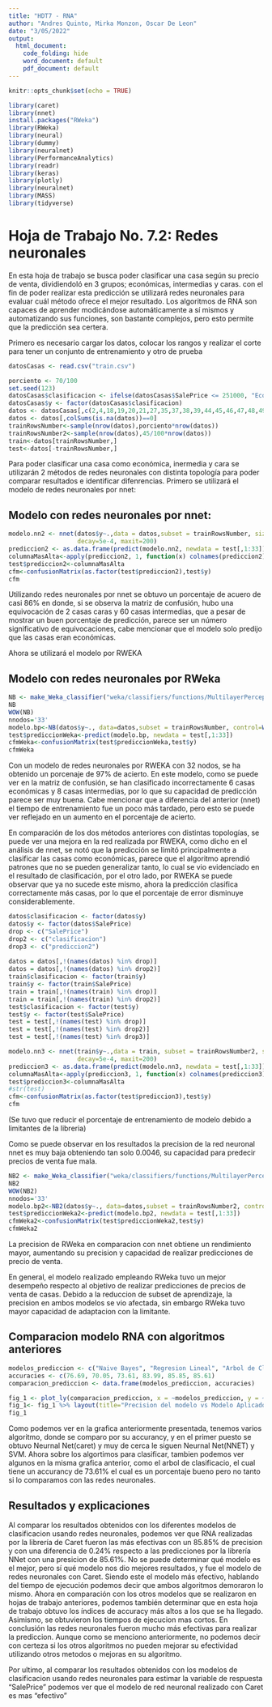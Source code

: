---
title: "HDT7 - RNA"
author: "Andres Quinto, Mirka Monzon, Oscar De Leon"
date: "3/05/2022"
output: 
  html_document:
    code_folding: hide
    word_document: default
    pdf_document: default
---


```{r setup, include=FALSE}
knitr::opts_chunk$set(echo = TRUE)
```


```{r echo=FALSE, message=FALSE, warning=FALSE}
library(caret)
library(nnet)
install.packages("RWeka")
library(RWeka)
library(neural)
library(dummy)
library(neuralnet)
library(PerformanceAnalytics)
library(readr)
library(keras)
library(plotly)
library(neuralnet)
library(MASS)
library(tidyverse)
```


# Hoja de Trabajo No. 7.2: Redes neuronales

En esta hoja de trabajo se busca poder clasificar una casa según su precio de venta, dividiendoló en 3 grupos; económicas, intermedias y caras. con el fin de poder realizar esta predicción se utilizará redes neuronales para evaluar cuál método ofrece el mejor resultado. Los algoritmos de RNA son capaces de aprender modicándose automáticamente a sí mismos y automatizando sus funciones, son bastante complejos, pero esto permite que la predicción sea certera.

Primero es necesario cargar los datos, colocar los rangos y realizar el corte para tener un conjunto de entrenamiento y otro de prueba

```{r echo=FALSE, message=FALSE, warning=FALSE}
datosCasas <- read.csv("train.csv")

porciento <- 70/100
set.seed(123)
datosCasas$clasificacion <- ifelse(datosCasas$SalePrice <= 251000, "Economicas", ifelse(datosCasas$SalePrice <= 538000, "Intermedias", ifelse(datosCasas$SalePrice <= 755000, "Caras")))
datosCasas$y <- factor(datosCasas$clasificacion)
datos <- datosCasas[,c(2,4,18,19,20,21,27,35,37,38,39,44,45,46,47,48,49,50,51,52,53,55,57,60,62,63,67,68,69,70,71,72,76,77,78,81,83)]
datos <- datos[,colSums(is.na(datos))==0]
trainRowsNumber<-sample(nrow(datos),porciento*nrow(datos))
trainRowsNumber2<-sample(nrow(datos),45/100*nrow(datos))
train<-datos[trainRowsNumber,]
test<-datos[-trainRowsNumber,]
```

Para poder clasificar una casa como económica, inermedia y cara se utilizarán 2 métodos de redes neuronales con distinta topología para poder comparar resultados e identificar difenrencias.
Primero se utilizará el modelo de redes neuronales por nnet:

## Modelo con redes neuronales por nnet:

```{r nnet clasificación, echo=FALSE, message=FALSE, warning=FALSE}
modelo.nn2 <- nnet(datos$y~.,data = datos,subset = trainRowsNumber, size=2, rang=0.1,
                   decay=5e-4, maxit=200) 
prediccion2 <- as.data.frame(predict(modelo.nn2, newdata = test[,1:33]))
columnaMasAlta<-apply(prediccion2, 1, function(x) colnames(prediccion2)[which.max(x)])
test$prediccion2<-columnaMasAlta 
cfm<-confusionMatrix(as.factor(test$prediccion2),test$y)
cfm
```

Utilizando redes neuronales por nnet se obtuvo un porcentaje de acuero de casi 86% en donde, si se observa la matriz de confusión, hubo una equivocación de 2 casas caras y 60 casas intermedias, que a pesar de mostrar un buen porcentaje de predicción, parece ser un número significativo de equivocaciones, cabe mencionar que el modelo solo predijo que las casas eran económicas.

Ahora se utilizará el modelo por RWEKA

## Modelo con redes neuronales por RWeka

```{r Rweka clasificación, echo=FALSE, message=FALSE, warning=FALSE}
NB <- make_Weka_classifier("weka/classifiers/functions/MultilayerPerceptron")
NB 
WOW(NB)
nnodos='33'
modelo.bp<-NB(datos$y~., data=datos,subset = trainRowsNumber, control=Weka_control(H=nnodos, N=1000, G=TRUE), options=NULL)
test$prediccionWeka<-predict(modelo.bp, newdata = test[,1:33])
cfmWeka<-confusionMatrix(test$prediccionWeka,test$y)
cfmWeka
```
Con un modelo de redes neuronales por RWEKA con 32 nodos, se ha obtenido un porcenaje de 97% de acierto. En este modelo, como se puede ver en la matriz de confusión, se han clasificado incorrectamente 6 casas económicas y 8 casas intermedias, por lo que su capacidad de predicción parece ser muy buena. Cabe mencionar que a diferencia del anterior (nnet) el tiempo de entrenamiento fue un poco más tardado, pero esto se puede ver reflejado en un aumento en el porcentaje de acierto.

En comparación de los dos métodos anteriores con distintas topologías, se puede ver una mejora en la red realizada por RWEKA, como dicho en el análisis de nnet, se notó que la predicción se limitó principalmente a clasificar las casas como económicas, parece que el algoritmo aprendió patrones que no se pueden generalizar tanto, lo cual se vio evidenciado en el resultado de clasificación, por el otro lado, por RWEKA se puede observar que ya no sucede este mismo, ahora la predicción clasifica correctamente más casas, por lo que el porcentaje de error disminuye considerablemente.



```{r echo=FALSE, message=FALSE, warning=FALSE}
datos$clasificacion <- factor(datos$y)
datos$y <- factor(datos$SalePrice)
drop <- c("SalePrice")
drop2 <- c("clasificacion")
drop3 <- c("prediccion2")
  
datos = datos[,!(names(datos) %in% drop)]
datos = datos[,!(names(datos) %in% drop2)]
train$clasificacion <- factor(train$y)
train$y <- factor(train$SalePrice)
train = train[,!(names(train) %in% drop)]
train = train[,!(names(train) %in% drop2)]
test$clasificacion <- factor(test$y)
test$y <- factor(test$SalePrice)
test = test[,!(names(test) %in% drop)]
test = test[,!(names(test) %in% drop2)]
test = test[,!(names(test) %in% drop3)]
```


```{r nnet clasificación, echo=FALSE, message=FALSE, warning=FALSE}
modelo.nn3 <- nnet(train$y~.,data = train, subset = trainRowsNumber2, size=2, rang=0.1,
                   decay=5e-4, maxit=200) 
prediccion3 <- as.data.frame(predict(modelo.nn3, newdata = test[,1:33]))
columnaMasAlta<-apply(prediccion3, 1, function(x) colnames(prediccion3)[which.max(x)])
test$prediccion3<-columnaMasAlta 
#str(test)
cfm<-confusionMatrix(as.factor(test$prediccion3),test$y)
cfm
```
(Se tuvo que reducir el porcentaje de entrenamiento de modelo debido a limitantes de la libreria)

Como se puede observar en los resultados la precision de la red neuronal nnet es muy baja obteniendo tan solo 0.0046, su capacidad para predecir precios de venta fue mala. 


```{r Rweka clasificación, echo=FALSE, message=FALSE, warning=FALSE}
NB2 <- make_Weka_classifier("weka/classifiers/functions/MultilayerPerceptron")
NB2 
WOW(NB2)
nnodos='33'
modelo.bp2<-NB2(datos$y~., data=datos,subset = trainRowsNumber2, control=Weka_control(H=nnodos, N=1000, G=TRUE), options=NULL)
test$prediccionWeka2<-predict(modelo.bp2, newdata = test[,1:33])
cfmWeka2<-confusionMatrix(test$prediccionWeka2,test$y)
cfmWeka2
```

La precision de RWeka en comparacion con nnet obtiene un rendimiento mayor, aumentando su precision y capacidad de realizar predicciones de precio de venta. 

En general, el modelo realizado empleando RWeka tuvo un mejor desempeño respecto al objetivo de realizar predicciones de precios de venta de casas. Debido a la reduccion de subset de aprendizaje, la precision en ambos modelos se vio afectada, sin embargo RWeka tuvo mayor capacidad de adaptacion con la limitante. 


## Comparacion modelo RNA con algoritmos anteriores

```{r echo=FALSE, message=FALSE, warning=FALSE}
modelos_prediccion <- c("Naive Bayes", "Regresion Lineal", "Arbol de Clasificacion", "SVM", "Neural Net(Caret)", "Neural Net(NNet)")
accuracies <- c(76.69, 70.05, 73.61, 83.99, 85.85, 85.61)
comparacion_prediccion <- data.frame(modelos_prediccion, accuracies)

fig_1 <- plot_ly(comparacion_prediccion, x = ~modelos_prediccion, y = ~accuracies, type = 'bar', text = paste(signif(accuracies,digits = 4),"%"), textposition = 'auto', name = '')
fig_1<- fig_1 %>% layout(title="Precision del modelo vs Modelo Aplicado",yaxis = list(title = 'Accuracy(%)'),xaxis = list(title = 'Modelo Aplicado'), barmode = 'group')
fig_1
```
Como podemos ver en la grafica anteriormente presentada, tenemos varios algoritmo, donde se comparo por su accurancy, y en el primer puesto se obtuvo Neurnal Net(caret) y muy de cerca le siguen Neurnal Net(NNET) y SVM.
Ahora sobre los algortimos para clasificar, tambien podemos ver algunos en la misma grafica anterior, como el arbol de clasificacio, el cual tiene un accurancy de 73.61% el cual es un porcentaje bueno pero no tanto si lo comparamos con las redes neuronales.

## Resultados y explicaciones 

Al comparar los resultados obtenidos con los diferentes modelos de clasificacion usando redes neuronales, podemos ver que RNA realizadas por la librería de Caret fueron las más efectivas con un 85.85% de precision y con una diferencia de 0.24% respecto a las predicciones por la librería NNet con una presicion de 85.61%. No se puede determinar qué modelo es el mejor, pero sí qué modelo nos dio mejores resultados, y fue el modelo de redes neuronales con Caret. Siendo este el modelo más efectivo, hablando del tiempo de ejecución podemos decir que ambos algoritmos demoraron lo mismo. Ahora en comparación con los otros modelos que se realizaron en hojas de trabajo anteriores, podemos también determinar que en esta hoja de trabajo obtuvo los índices de accuracy más altos a los que se ha llegado. Asimismo, se obtuvieron los tiempos de ejecucion mas cortos. 
En conclusión las redes neuronales fueron mucho más efectivas para realizar la prediccion. Aunque como se menciono anteriormente, no podemos decir con certeza si los otros algoritmos no pueden mejorar su efectividad utilizando otros metodos o mejoras en su algoritmo.

Por ultimo, al comparar los resultados obtenidos con los modelos de clasificacion usando redes neuronales para estimar la variable de respuesta "SalePrice" podemos ver que el modelo de red neuronal realizado con Caret es mas "efectivo" 
